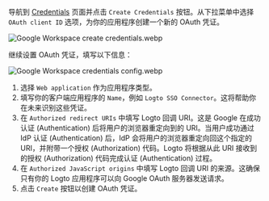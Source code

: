 导航到 [Credentials](https://console.cloud.google.com/apis/credentials) 页面并点击 `Create Credentials` 按钮。从下拉菜单中选择 `OAuth client ID` 选项，为你的应用程序创建一个新的 OAuth 凭证。

![Google Workspace create credentials.webp](./assets/google_workspace_create_credentials.webp)

继续设置 OAuth 凭证，填写以下信息：

![Google Workspace credentials config.webp](./assets/google_workspace_credentials_config.webp)

1. 选择 `Web application` 作为应用程序类型。
2. 填写你的客户端应用程序的 `Name`，例如 `Logto SSO Connector`。这将帮助你在未来识别这些凭证。
3. 在 `Authorized redirect URIs` 中填写 Logto 回调 URI。这是 Google 在成功认证 (Authentication) 后将用户的浏览器重定向到的 URI。当用户成功通过 IdP 认证 (Authentication) 后，IdP 会将用户的浏览器重定向回这个指定的 URI，并附带一个授权 (Authorization) 代码。Logto 将根据从此 URI 接收到的授权 (Authorization) 代码完成认证 (Authentication) 过程。
4. 在 `Authorized JavaScript origins` 中填写 Logto 回调 URI 的来源。这确保只有你的 Logto 应用程序可以向 Google OAuth 服务器发送请求。
5. 点击 `Create` 按钮以创建 OAuth 凭证。
